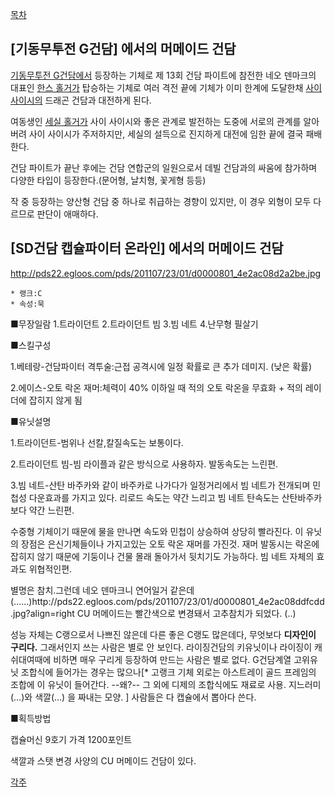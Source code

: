 [[목차]]

== [기동무투전 G건담] 에서의 머메이드 건담 ==

[[기동무투전 G건담]]에서 등장하는 기체로 제 13회 건담 파이트에 참전한 네오 덴마크의 대표인 [[한스 홀거]]가 탑승하는 기체로 여러 격전 끝에 기체가 이미 한계에 도달한채 [[사이 사이시]]의 드래곤 건담과 대전하게 된다.

여동생인 [[세실 홀거]]가 사이 사이시와 좋은 관계로 발전하는 도중에 서로의 관계를 알아버려 사이 사이시가 주저하지만, 세실의 설득으로 진지하게 대전에 임한 끝에 결국 패배한다.

건담 파이트가 끝난 후에는 건담 연합군의 일원으로서 데빌 건담과의 싸움에 참가하며 다양한 타입이 등장한다.(문어형, 날치형, 꽃게형 등등)

작 중 등장하는 양산형 건담 중 하나로 취급하는 경향이 있지만, 이 경우 외형이 모두 다르므로 판단이 애매하다.


== [SD건담 캡슐파이터 온라인] 에서의 머메이드 건담 ==
http://pds22.egloos.com/pds/201107/23/01/d0000801_4e2ac08d2a2be.jpg

 * 랭크:C
 * 속성:묵

■무장일람
1.트라이던트
2.트라이던트 빔
3.빔 네트
4.난무형 필살기

■스킬구성

1.베테랑-건담파이터 격투술:근접 공격시에 일정 확률로 큰 추가 데미지. (낮은 확률) 

2.에이스-오토 락온 재머:체력이 40% 이하일 때 적의 오토 락온을 무효화 + 적의 레이더에 잡히지 않게 됨 

■유닛설명

1.트라이던트-범위나 선칼,칼질속도는 보통이다.

2.트라이던트 빔-빔 라이플과 같은 방식으로 사용하자. 발동속도는 느린편.

3.빔 네트-산탄 바주카와 같이 바주카로 나가다가 일정거리에서 빔 네트가 전개되며 민첩성 다운효과를 가지고 있다. 리로드 속도는 약간 느리고 빔 네트 탄속도는 산탄바주카보다 약간 느린편.

수중형 기체이기 때문에 물을 만나면 속도와 민첩이 상승하여 상당히 빨라진다. 이 유닛의 장점은 은신기체들이나 가지고있는 오토 락온 재머를 가진것. 재머 발동시는 락온에 잡히지 않기 때문에 기둥이나 건물 몰래 돌아가서 뒷치기도 가능하다. 빔 네트 자체의 효과도 위협적인편.

별명은 참치.그런데 네오 덴마크니 연어일거 같은데(......)http://pds22.egloos.com/pds/201107/23/01/d0000801_4e2ac08ddfcdd.jpg?align=right 
CU 머메이드는 빨간색으로 변경돼서 고추참치가 되었다. (..)

성능 자체는 C랭으로서 나쁘진 않은데 다른 좋은 C랭도 많은데다, 무엇보다 '''디자인이 구리다.''' 그래서인지 쓰는 사람은 별로 안 보인다. 라이징건담의 키유닛이나 라이징이 캐쉬대여때에 비하면 매우 구리게 등장하여 만드는 사람은 별로 없다. G건담계열 고위유닛 조합식에 들어가는 경우는 많으나[* 고랭크 기체 외로는 아스트레이 골드 프레임의 조합에 이 유닛이 들어간다. --왜?-- 그 외에 디제의 조합식에도 재료로 사용. 지느러미(…)와 색깔(…) 을 짜내는 모양. ] 사람들은 다 캡슐에서 뽑아다 쓴다.



■획득방법

캡슐머신 9호기 가격 1200포인트


색깔과 스탯 변경 사양의 CU 머메이드 건담이 있다.

[[각주]]
